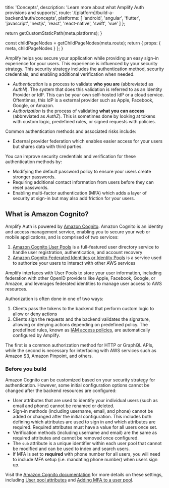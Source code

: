 
  title: 'Concepts',
  description:
    'Learn more about what Amplify Auth provisions and supports',
  route: '/[platform]/build-a-backend/auth/concepts',
  platforms: [
    'android',
    'angular',
    'flutter',
    'javascript',
    'nextjs',
    'react',
    'react-native',
    'swift',
    'vue'
  ]
};

  return getCustomStaticPath(meta.platforms);
}

  const childPageNodes = getChildPageNodes(meta.route);
  return {
    props: {
      meta,
      childPageNodes
    }
  };
}

Amplify helps you secure your application while providing an easy sign-in experience for your users. This experience is influenced by your security strategy. This security strategy includes the authentication method, security credentials, and enabling additional verification when needed.

- _Authentication_ is a process to validate **who you are** (abbreviated as _AuthN_). The system that does this validation is referred to as an Identity Provider or IdP. This can be your own self-hosted IdP or a cloud service. Oftentimes, this IdP is a external provider such as Apple, Facebook, Google, or Amazon.
- _Authorization_ is the process of validating **what you can access** (abbreviated as _AuthZ_). This is sometimes done by looking at tokens with custom logic, predefined rules, or signed requests with policies.

Common authentication methods and associated risks include:

- External provider federation which enables easier access for your users but shares data with third parties.

You can improve security credentials and verification for these authentication methods by:

- Modifying the default password policy to ensure your users create stronger passwords.
- Requiring additional contact information from users before they can reset passwords.
- Enabling multi-factor authentication (MFA) which adds a layer of security at sign-in but may also add friction for your users.

## What is Amazon Cognito?

Amplify Auth is powered by [Amazon Cognito](https://aws.amazon.com/cognito/). Amazon Cognito is an identity and access management service, enabling you to secure your web or mobile applications, and is comprised of two services:

1. [Amazon Cognito User Pools](https://docs.aws.amazon.com/cognito/latest/developerguide/cognito-user-identity-pools.html) is a full-featured user directory service to handle user registration, authentication, and account recovery
2. [Amazon Cognito Federated Identities or Identity Pools](https://docs.aws.amazon.com/cognito/latest/developerguide/cognito-identity.html) is a service used to authorize your users to interact with other AWS services

Amplify interfaces with User Pools to store your user information, including federation with other OpenID providers like Apple, Facebook, Google, or Amazon, and leverages federated identities to manage user access to AWS resources.

Authorization is often done in one of two ways:

1. Clients pass the tokens to the backend that perform custom logic to allow or deny actions
2. Clients sign the requests and the backend validates the signature, allowing or denying actions depending on predefined policy. The predefined rules, known as [IAM access policies](https://docs.aws.amazon.com/IAM/latest/UserGuide/access_policies.html), are automatically configured by Amplify.

The first is a common authorization method for HTTP or GraphQL APIs, while the second is necessary for interfacing with AWS services such as Amazon S3, Amazon Pinpoint, and others.

### Before you build

Amazon Cognito can be customized based on your security strategy for authentication. However, some initial configuration options cannot be changed after the backend resources are configured:

- User attributes that are used to identify your individual users (such as email and phone) cannot be renamed or deleted.
- Sign-in methods (including username, email, and phone) cannot be added or changed after the initial configuration. This includes both defining which attributes are used to sign in and which attributes are required. Required attributes must have a value for all users once set.
- Verification methods (including username and email) are the same as required attributes and cannot be removed once configured.
- The `sub` attribute is a unique identifier within each user pool that cannot be modified and can be used to index and search users.
- If MFA is set to **required** with phone number for all users, you will need to include MFA setup (i.e. mandating phone number) when users sign up.

Visit the [Amazon Cognito documentation](https://docs.aws.amazon.com/cognito/latest/developerguide/what-is-amazon-cognito.html) for more details on these settings, including [User pool attributes](https://docs.aws.amazon.com/cognito/latest/developerguide/user-pool-settings-attributes.html) and [Adding MFA to a user pool](https://docs.aws.amazon.com/cognito/latest/developerguide/user-pool-settings-mfa.html).

<Overview childPageNodes={props.childPageNodes} />
